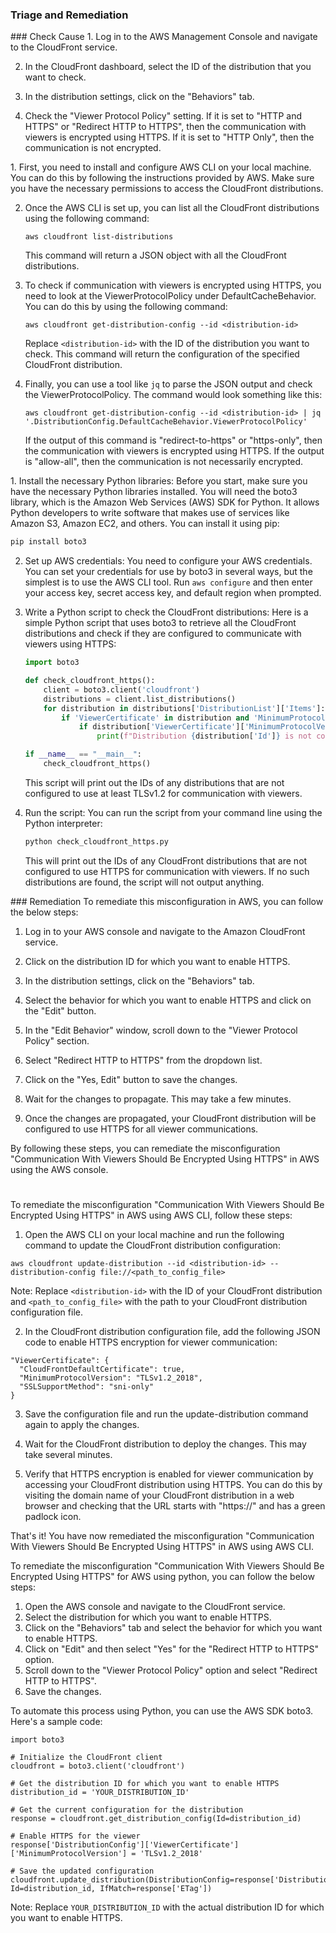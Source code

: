 
### Triage and Remediation
<Tabs>

<Tab title='Cause'>
### Check Cause
<AccordionGroup>
<Accordion title='Using Console' defaultOpen='true'>
1. Log in to the AWS Management Console and navigate to the CloudFront service.

2. In the CloudFront dashboard, select the ID of the distribution that you want to check.

3. In the distribution settings, click on the "Behaviors" tab.

4. Check the "Viewer Protocol Policy" setting. If it is set to "HTTP and HTTPS" or "Redirect HTTP to HTTPS", then the communication with viewers is encrypted using HTTPS. If it is set to "HTTP Only", then the communication is not encrypted.
</Accordion>

<Accordion title='Using CLI'>
1. First, you need to install and configure AWS CLI on your local machine. You can do this by following the instructions provided by AWS. Make sure you have the necessary permissions to access the CloudFront distributions.

2. Once the AWS CLI is set up, you can list all the CloudFront distributions using the following command:

   ```
   aws cloudfront list-distributions
   ```

   This command will return a JSON object with all the CloudFront distributions.

3. To check if communication with viewers is encrypted using HTTPS, you need to look at the ViewerProtocolPolicy under DefaultCacheBehavior. You can do this by using the following command:

   ```
   aws cloudfront get-distribution-config --id <distribution-id>
   ```

   Replace `<distribution-id>` with the ID of the distribution you want to check. This command will return the configuration of the specified CloudFront distribution.

4. Finally, you can use a tool like `jq` to parse the JSON output and check the ViewerProtocolPolicy. The command would look something like this:

   ```
   aws cloudfront get-distribution-config --id <distribution-id> | jq '.DistributionConfig.DefaultCacheBehavior.ViewerProtocolPolicy'
   ```

   If the output of this command is "redirect-to-https" or "https-only", then the communication with viewers is encrypted using HTTPS. If the output is "allow-all", then the communication is not necessarily encrypted.
</Accordion>

<Accordion title='Using Python'>
1. Install the necessary Python libraries: Before you start, make sure you have the necessary Python libraries installed. You will need the boto3 library, which is the Amazon Web Services (AWS) SDK for Python. It allows Python developers to write software that makes use of services like Amazon S3, Amazon EC2, and others. You can install it using pip:

   ```bash
   pip install boto3
   ```

2. Set up AWS credentials: You need to configure your AWS credentials. You can set your credentials for use by boto3 in several ways, but the simplest is to use the AWS CLI tool. Run `aws configure` and then enter your access key, secret access key, and default region when prompted.

3. Write a Python script to check the CloudFront distributions: Here is a simple Python script that uses boto3 to retrieve all the CloudFront distributions and check if they are configured to communicate with viewers using HTTPS:

   ```python
   import boto3

   def check_cloudfront_https():
       client = boto3.client('cloudfront')
       distributions = client.list_distributions()
       for distribution in distributions['DistributionList']['Items']:
           if 'ViewerCertificate' in distribution and 'MinimumProtocolVersion' in distribution['ViewerCertificate']:
               if distribution['ViewerCertificate']['MinimumProtocolVersion'] != 'TLSv1.2_2018':
                   print(f"Distribution {distribution['Id']} is not configured to use HTTPS for communication with viewers.")
   
   if __name__ == "__main__":
       check_cloudfront_https()
   ```
   
   This script will print out the IDs of any distributions that are not configured to use at least TLSv1.2 for communication with viewers.

4. Run the script: You can run the script from your command line using the Python interpreter:

   ```bash
   python check_cloudfront_https.py
   ```

   This will print out the IDs of any CloudFront distributions that are not configured to use HTTPS for communication with viewers. If no such distributions are found, the script will not output anything.
</Accordion>

</AccordionGroup>
</Tab>
<Tab title='Remediation'>
### Remediation

<AccordionGroup>
<Accordion title='Using Console' defaultOpen='true'>
To remediate this misconfiguration in AWS, you can follow the below steps:

1. Log in to your AWS console and navigate to the Amazon CloudFront service.

2. Click on the distribution ID for which you want to enable HTTPS.

3. In the distribution settings, click on the "Behaviors" tab.

4. Select the behavior for which you want to enable HTTPS and click on the "Edit" button.

5. In the "Edit Behavior" window, scroll down to the "Viewer Protocol Policy" section.

6. Select "Redirect HTTP to HTTPS" from the dropdown list.

7. Click on the "Yes, Edit" button to save the changes.

8. Wait for the changes to propagate. This may take a few minutes.

9. Once the changes are propagated, your CloudFront distribution will be configured to use HTTPS for all viewer communications.

By following these steps, you can remediate the misconfiguration "Communication With Viewers Should Be Encrypted Using HTTPS" in AWS using the AWS console.

#
</Accordion>

<Accordion title='Using CLI'>
To remediate the misconfiguration "Communication With Viewers Should Be Encrypted Using HTTPS" in AWS using AWS CLI, follow these steps:

1. Open the AWS CLI on your local machine and run the following command to update the CloudFront distribution configuration:

```
aws cloudfront update-distribution --id <distribution-id> --distribution-config file://<path_to_config_file>
```

Note: Replace `<distribution-id>` with the ID of your CloudFront distribution and `<path_to_config_file>` with the path to your CloudFront distribution configuration file.

2. In the CloudFront distribution configuration file, add the following JSON code to enable HTTPS encryption for viewer communication:

```
"ViewerCertificate": {
  "CloudFrontDefaultCertificate": true,
  "MinimumProtocolVersion": "TLSv1.2_2018",
  "SSLSupportMethod": "sni-only"
}
```

3. Save the configuration file and run the update-distribution command again to apply the changes.

4. Wait for the CloudFront distribution to deploy the changes. This may take several minutes.

5. Verify that HTTPS encryption is enabled for viewer communication by accessing your CloudFront distribution using HTTPS. You can do this by visiting the domain name of your CloudFront distribution in a web browser and checking that the URL starts with "https://" and has a green padlock icon.

That's it! You have now remediated the misconfiguration "Communication With Viewers Should Be Encrypted Using HTTPS" in AWS using AWS CLI.
</Accordion>

<Accordion title='Using Python'>
To remediate the misconfiguration "Communication With Viewers Should Be Encrypted Using HTTPS" for AWS using python, you can follow the below steps:

1. Open the AWS console and navigate to the CloudFront service.
2. Select the distribution for which you want to enable HTTPS.
3. Click on the "Behaviors" tab and select the behavior for which you want to enable HTTPS.
4. Click on "Edit" and then select "Yes" for the "Redirect HTTP to HTTPS" option.
5. Scroll down to the "Viewer Protocol Policy" option and select "Redirect HTTP to HTTPS".
6. Save the changes.

To automate this process using Python, you can use the AWS SDK boto3. Here's a sample code:

```
import boto3

# Initialize the CloudFront client
cloudfront = boto3.client('cloudfront')

# Get the distribution ID for which you want to enable HTTPS
distribution_id = 'YOUR_DISTRIBUTION_ID'

# Get the current configuration for the distribution
response = cloudfront.get_distribution_config(Id=distribution_id)

# Enable HTTPS for the viewer
response['DistributionConfig']['ViewerCertificate']['MinimumProtocolVersion'] = 'TLSv1.2_2018'

# Save the updated configuration
cloudfront.update_distribution(DistributionConfig=response['DistributionConfig'], Id=distribution_id, IfMatch=response['ETag'])
```

Note: Replace `YOUR_DISTRIBUTION_ID` with the actual distribution ID for which you want to enable HTTPS.
</Accordion>

</AccordionGroup>
</Tab>
</Tabs>
